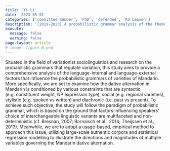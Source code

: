 ```yaml
---
title: 'Yi Li'
date: '2023-05-01'
categories: ['committee member', 'PhD', 'defended', 'KU Leuven']
description: '[2019-2023] A probabilistic grammar analysis of the theme-recipient alternation in Mandarin, and of its sensitivity to lectal factors'
execute: 
  message: false
  warning: false
page-layout: article
# image: figure_6.png
---
```


Situated in the field of variationist sociolinguistics and research on the probabilistic grammars that regulate variation, this study aims to provide a comprehensive analysis of the language-internal and language-external factors that influence the probabilistic grammars of varieties of Mandarin. More specifically, we are set to examine how the dative alternation in Mandarin is conditioned by various constraints that are syntactic (e.g. constituent weight, NP expression type), social (e.g. regional varieties), stylistic (e.g. spoken vs written) and diachronic (i.e. past vs present). To achieve such objective, the study will follow the paradigm of probabilistic grammar, which is based on the ground that factors influencing speakers’ choice of interchangeable linguistic variants are multifaceted and non-deterministic (cf. Bresnan, 2007; Barnaisch et al., 2014; Theijssen et al., 2013). Meanwhile, we are to adopt a usage-based, empirical method to approach this issue, utilizing large-scale authentic corpora and statistical regression modelling to illustrate the directions and magnitudes of multiple variables governing the Mandarin dative alternation.

<!-- [Find more about Fen Huang here.](https://www.arts.kuleuven.be/ling/qlvl/people/pages/00157540) -->
<!-- link needs to checked -->



